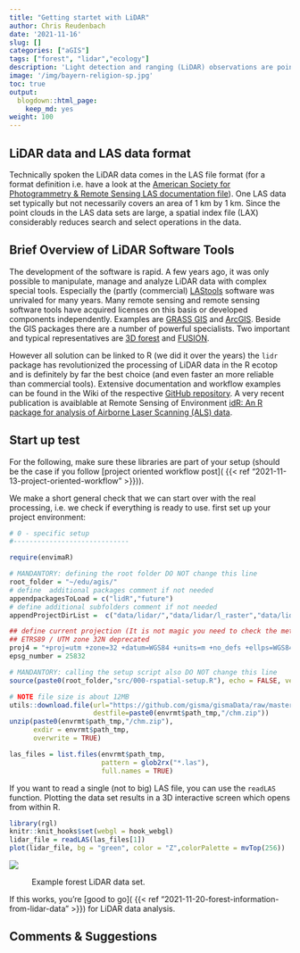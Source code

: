 ```yaml
---
title: "Getting startet with LiDAR"
author: Chris Reudenbach
date: '2021-11-16'
slug: []
categories: ["aGIS"]
tags: ["forest", "lidar","ecology"]
description: 'Light detection and ranging (LiDAR) observations are point clouds representing the returns of laser pulses reflected from objects, e.g. a tree canopy. Processing LiDAR (or optical point cloud) data generally  requires more computational resources than 2D optical observations.'
image: '/img/bayern-religion-sp.jpg'
toc: true
output:
  blogdown::html_page:
    keep_md: yes
weight: 100
---
```




## LiDAR data and LAS data format
Technically spoken the LiDAR data comes in the LAS file format (for a format definition i.e. have a look at the [American Society for Photogrammetry & Remote Sensing LAS documentation file](https://www.asprs.org/a/society/committees/standards/LAS_1_4_r13.pdf)). One LAS data set typically but not necessarily covers an area of 1 km by 1 km. Since the point clouds in the LAS data sets are large, a spatial index file (LAX) considerably reduces search and select operations in the data.



## Brief Overview of LiDAR Software Tools
The development of the software is rapid. A few years ago, it was only possible to manipulate, manage and analyze LiDAR data with complex special tools.  Especially the (partly (commercial) [LAStools](https://rapidlasso.com/lastools/) software was unrivaled for many years. Many remote sensing and remote sensing software tools have acquired licenses on this basis or developed components independently. Examples are [GRASS GIS](http://grasswiki.osgeo.org/wiki/LIDAR) and [ArcGIS](https://desktop.arcgis.com/en/arcmap/10.3/manage-data/las-dataset/a-quick-tour-of-lidar-in-arcgis.htm).
Beside the GIS packages there are a number of powerful specialists.  Two important and typical representatives are [3D forest](https://www.3dforest.eu/#about) and [FUSION](http://forsys.cfr.washington.edu/FUSION/fusion_overview.html).


However all solution can be linked to R (we did it over the years) the `lidr` package has revolutionized the processing of LiDAR data in the R ecotop and is definitely by far the best choice (and even faster an more reliable than commercial tools). Extensive documentation and workflow examples can be found in the Wiki of the respective [GitHub repository](https://github.com/Jean-Romain/lidR). A very recent publication is avaiblable at Remote Sensing of Environment [idR: An R package for analysis of Airborne Laser Scanning (ALS) data](https://www.sciencedirect.com/science/article/pii/S0034425720304314#f0015).




## Start up test 

For the following, make sure these libraries are part of your setup (should be the case if you follow [project oriented workflow post]( {{< ref "2021-11-13-project-oriented-workflow" >}})).

We make a short general check that we can start over with the real processing, i.e. we check if everything is ready to use. first set up your project environment:




```r

# 0 - specific setup
#-----------------------------

require(envimaR)

# MANDANTORY: defining the root folder DO NOT change this line
root_folder = "~/edu/agis/"
# define  additional packages comment if not needed
appendpackagesToLoad = c("lidR","future")
# define additional subfolders comment if not needed
appendProjectDirList =  c("data/lidar/","data/lidar/l_raster","data/lidar/l_raw","data/lidar/l_norm")

## define current projection (It is not magic you need to check the meta data or ask your instructor) 
## ETRS89 / UTM zone 32N deprecated
proj4 = "+proj=utm +zone=32 +datum=WGS84 +units=m +no_defs +ellps=WGS84 +towgs84=0,0,0"
epsg_number = 25832

# MANDANTORY: calling the setup script also DO NOT change this line
source(paste0(root_folder,"src/000-rspatial-setup.R"), echo = FALSE, verbose = FALSE)

```


```r

# NOTE file size is about 12MB
utils::download.file(url="https://github.com/gisma/gismaData/raw/master/uavRst/data/lidR_data.zip",
                     destfile=paste0(envrmt$path_tmp,"/chm.zip"))
unzip(paste0(envrmt$path_tmp,"/chm.zip"),
      exdir = envrmt$path_tmp,  
      overwrite = TRUE)

las_files = list.files(envrmt$path_tmp,
                       pattern = glob2rx("*.las"),
                       full.names = TRUE)

```

If you want to read a single (not to big) LAS file, you can use the `readLAS` function. Plotting the data set results in a 3D interactive screen which opens from within R.

```r
library(rgl)
knitr::knit_hooks$set(webgl = hook_webgl)
lidar_file = readLAS(las_files[1])
plot(lidar_file, bg = "green", color = "Z",colorPalette = mvTop(256))
```

![](/gi-modules/assets/videos/las_mof_plot.gif)
<figure>
  <figcaption> 
  Example forest LiDAR data set.
  </figcaption>
</figure>


If this works, you're [good to go]( {{< ref "2021-11-20-forest-information-from-lidar-data" >}}) for LiDAR data analysis.


## Comments & Suggestions  

